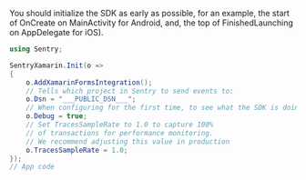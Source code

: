 You should initialize the SDK as early as possible, for an example, the start of OnCreate
on MainActivity for Android, and, the top of FinishedLaunching on AppDelegate for iOS).

```csharp
using Sentry;

SentryXamarin.Init(o =>
{
    o.AddXamarinFormsIntegration();
    // Tells which project in Sentry to send events to:
    o.Dsn = "___PUBLIC_DSN___";
    // When configuring for the first time, to see what the SDK is doing:
    o.Debug = true;
    // Set TracesSampleRate to 1.0 to capture 100%
    // of transactions for performance monitoring.
    // We recommend adjusting this value in production
    o.TracesSampleRate = 1.0;
});
// App code

```
